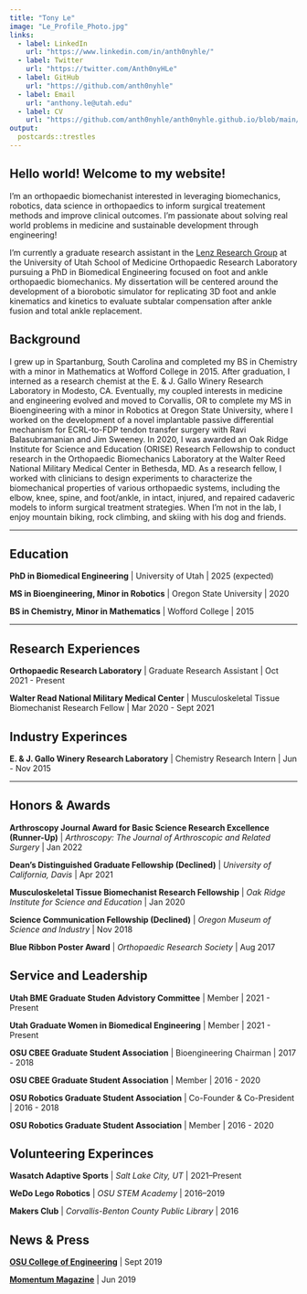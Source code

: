 ```yaml
---
title: "Tony Le"
image: "Le_Profile_Photo.jpg"
links:
  - label: LinkedIn
    url: "https://www.linkedin.com/in/anth0nyhle/"
  - label: Twitter
    url: "https://twitter.com/Anth0nyHLe"
  - label: GitHub
    url: "https://github.com/anth0nyhle"
  - label: Email
    url: "anthony.le@utah.edu"
  - label: CV
    url: "https://github.com/anth0nyhle/anth0nyhle.github.io/blob/main/Le_CV_20230113.pdf"
output:
  postcards::trestles
---
```

 
## Hello world! Welcome to my website!

I'm an orthopaedic biomechanist interested in leveraging biomechanics, robotics, data science in orthopaedics to inform surgical treatement methods and improve clinical outcomes. I'm passionate about solving real world problems in medicine and sustainable development through engineering!

I'm currently a graduate research assistant in the [Lenz Research Group](https://medicine.utah.edu/orthopaedics/research/labs/harold-dunn/groups/lenz) at the University of Utah School of Medicine Orthopaedic Research Laboratory pursuing a PhD in Biomedical Engineering focused on foot and ankle orthopaedic biomechanics. My dissertation will be centered around the development of a biorobotic simulator for replicating 3D foot and ankle kinematics and kinetics to evaluate subtalar compensation after ankle fusion and total ankle replacement.

## Background

I grew up in Spartanburg, South Carolina and completed my BS in Chemistry with a minor in Mathematics at Wofford College in 2015. After graduation, I interned as a research chemist at the E. & J. Gallo Winery Research Laboratory in Modesto, CA. Eventually, my coupled interests in medicine and engineering evolved and moved to Corvallis, OR to complete my MS in Bioengineering with a minor in Robotics at Oregon State University, where I worked on the development of a novel implantable passive differential mechanism for ECRL-to-FDP tendon transfer surgery with Ravi Balasubramanian and Jim Sweeney. In 2020, I was awarded an Oak Ridge Institute for Science and Education (ORISE) Research Fellowship to conduct research in the Orthopaedic Biomechanics Laboratory at the Walter Reed National Military Medical Center in Bethesda, MD. As a research fellow, I worked with clinicians to design experiments to characterize the biomechanical properties of various orthopaedic systems, including the elbow, knee, spine, and foot/ankle, in intact, injured, and repaired cadaveric models to inform surgical treatment strategies. When I'm not in the lab, I enjoy mountain biking, rock climbing, and skiing with his dog and friends.

***

## Education

**PhD in Biomedical Engineering** | University of Utah | 2025 (expected)

**MS in Bioengineering, Minor in Robotics** | Oregon State University | 2020

**BS in Chemistry, Minor in Mathematics** | Wofford College | 2015

***

## Research Experiences

**Orthopaedic Research Laboratory** | Graduate Research Assistant | Oct 2021 - Present

**Walter Read National Military Medical Center** | Musculoskeletal Tissue Biomechanist Research Fellow | Mar 2020 - Sept 2021


## Industry Experinces

**E. & J. Gallo Winery Research Laboratory** | Chemistry Research Intern | Jun - Nov 2015

***

## Honors & Awards

**Arthroscopy Journal Award for Basic Science Research Excellence (Runner-Up)** | *Arthroscopy: The Journal of Arthroscopic and Related Surgery* | Jan 2022 

**Dean's Distinguished Graduate Fellowship (Declined)** | *University of California, Davis* | Apr 2021

**Musculoskeletal Tissue Biomechanist Research Fellowship** | *Oak Ridge Institute for Science and Education* | Jan 2020

**Science Communication Fellowship (Declined)** | *Oregon Museum of Science and Industry* | Nov 2018

**Blue Ribbon Poster Award** | *Orthopaedic Research Society* | Aug 2017



## Service and Leadership

**Utah BME Graduate Studen Advistory Committee** | Member | 2021 - Present

**Utah Graduate Women in Biomedical Engineering** | Member | 2021 - Present

**OSU CBEE Graduate Student Association** | Bioengineering Chairman | 2017 - 2018

**OSU CBEE Graduate Student Association** | Member | 2016 - 2020

**OSU Robotics Graduate Student Association** | Co-Founder & Co-President | 2016 - 2018

**OSU Robotics Graduate Student Association** | Member | 2016 - 2020



## Volunteering Experinces

**Wasatch Adaptive Sports** | *Salt Lake City, UT* | 2021--Present

**WeDo Lego Robotics** | *OSU STEM Academy* | 2016--2019

**Makers Club** | *Corvallis-Benton County Public Library* | 2016



## News & Press

[**OSU College of Engineering**](https://cbee.oregonstate.edu/node/809) | Sept 2019

[**Momentum Magazine**](http://www.journalgraphicsdigitalpublications.com/epubs/OSUALUMNIASSOCIATIONINC/MomentumSpring2019/viewer/desktop/) | Jun 2019
